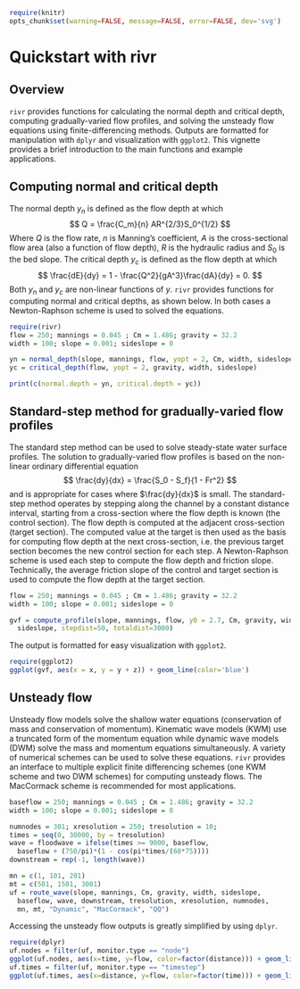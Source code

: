 %\VignetteEngine{knitr::docco_classic} 
%\VignetteIndexEntry{quickstart} 

```{r include=FALSE}
require(knitr)
opts_chunk$set(warning=FALSE, message=FALSE, error=FALSE, dev='svg')
```

Quickstart with rivr
====================

Overview
--------

`rivr` provides functions for calculating the normal depth and critical depth,
computing gradually-varied flow profiles, and solving the unsteady flow 
equations using finite-differencing methods. Outputs are formatted for 
manipulation with `dplyr` and visualization with `ggplot2`. This vignette 
provides a brief introduction to the main functions and example applications.

Computing normal and critical depth
-----------------------------------

The normal depth $y_n$ is defined as the flow depth at which
$$
Q = \frac{C_m}{n} AR^{2/3}S_0^{1/2}
$$
Where $Q$ is the flow rate, $n$ is Manning's coefficient, $A$ is the 
cross-sectional flow area (also a function of flow depth), $R$ is the 
hydraulic radius and $S_0$ is the bed slope. The critical depth $y_c$ is 
defined as the flow depth at which 
$$
\frac{dE}{dy} = 1 - \frac{Q^2}{gA^3}\frac{dA}{dy} = 0.
$$
Both $y_n$ and $y_c$ are non-linear functions of $y$. `rivr` provides 
functions for computing normal and critical depths, as shown below. In both 
cases a Newton-Raphson scheme is used to solved the equations.

```{r ynyc}
require(rivr)
flow = 250; mannings = 0.045 ; Cm = 1.486; gravity = 32.2
width = 100; slope = 0.001; sideslope = 0

yn = normal_depth(slope, mannings, flow, yopt = 2, Cm, width, sideslope)
yc = critical_depth(flow, yopt = 2, gravity, width, sideslope)

print(c(normal.depth = yn, critical.depth = yc))
```

Standard-step method for gradually-varied flow profiles
-------------------------------------------------------

The standard step method can be used to solve steady-state water surface 
profiles. The solution to gradually-varied flow profiles is based on the 
non-linear ordinary differential equation
$$
\frac{dy}{dx} = \frac{S_0 - S_f}{1 - Fr^2}
$$
and is appropriate for cases where $\frac{dy}{dx}$ is small. The standard-step
method operates by stepping along the channel by a constant distance interval,
starting from a cross-section where the flow depth is known (the control section). 
The flow depth is computed at the adjacent cross-section (target section). The 
computed value at the target is then used as the basis for computing flow depth at 
the next cross-section, i.e. the previous target section becomes the new control 
section for each step. A Newton-Raphson scheme is used each step to compute the 
flow depth and friction slope. Technically, the average friction slope of the 
control and target section is used to compute the flow depth at the target section. 

```{r gvf}
flow = 250; mannings = 0.045 ; Cm = 1.486; gravity = 32.2
width = 100; slope = 0.001; sideslope = 0

gvf = compute_profile(slope, mannings, flow, y0 = 2.7, Cm, gravity, width, 
  sideslope, stepdist=50, totaldist=3000)
```

The output is formatted for easy visualization with `ggplot2`.

```{r plot-gvf}
require(ggplot2)
ggplot(gvf, aes(x = x, y = y + z)) + geom_line(color='blue')
```

Unsteady flow
-------------

Unsteady flow models solve the shallow water equations (conservation of mass 
and conservation of momentum). Kinematic wave models (KWM) use a truncated form 
of the momentum equation while dynamic wave models (DWM) solve the mass and
momentum equations simultaneously. A variety of numerical schemes can be used to 
solve these equations. `rivr` provides an interface to multiple explicit finite 
differencing schemes (one KWM scheme and two DWM schemes) for computing unsteady
flows. The MacCormack scheme is recommended for most applications. 

```{r uf}
baseflow = 250; mannings = 0.045 ; Cm = 1.486; gravity = 32.2
width = 100; slope = 0.001; sideslope = 0

numnodes = 301; xresolution = 250; tresolution = 10; 
times = seq(0, 30000, by = tresolution)
wave = floodwave = ifelse(times >= 9000, baseflow,
  baseflow + (750/pi)*(1 - cos(pi*times/(60*75))))
downstream = rep(-1, length(wave))

mn = c(1, 101, 201)
mt = c(501, 1501, 3001)
uf = route_wave(slope, mannings, Cm, gravity, width, sideslope, 
  baseflow, wave, downstream, tresolution, xresolution, numnodes, 
  mn, mt, "Dynamic", "MacCormack", "QQ") 
```

Accessing the unsteady flow outputs is greatly simplified by using `dplyr`.

```{r uf-access}
require(dplyr)
uf.nodes = filter(uf, monitor.type == "node")
ggplot(uf.nodes, aes(x=time, y=flow, color=factor(distance))) + geom_line()
uf.times = filter(uf, monitor.type == "timestep")
ggplot(uf.times, aes(x=distance, y=flow, color=factor(time))) + geom_line()
```

